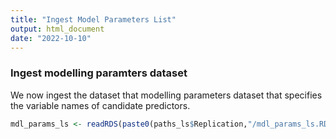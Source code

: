 ```yaml
---
title: "Ingest Model Parameters List"
output: html_document
date: "2022-10-10"
---
```


### Ingest modelling paramters dataset
We now ingest the dataset that modelling parameters dataset that specifies the variable names of candidate predictors. 

```r
mdl_params_ls <- readRDS(paste0(paths_ls$Replication,"/mdl_params_ls.RDS")) # Need to change to get data from online repo
```
